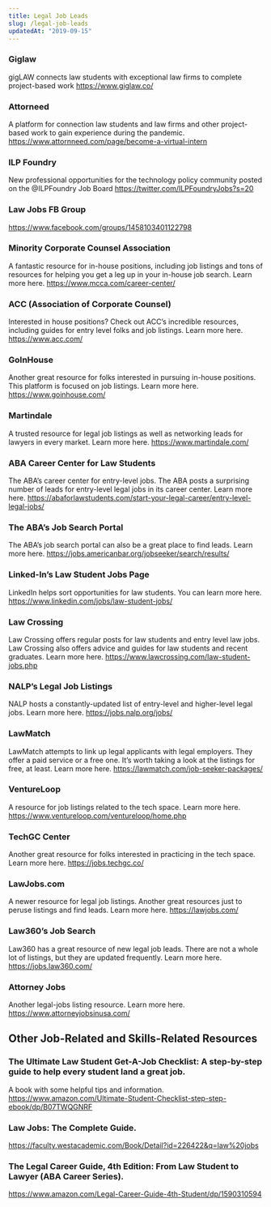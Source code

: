 ```yaml
---
title: Legal Job Leads
slug: /legal-job-leads
updatedAt: "2019-09-15"
---
```


### Giglaw

gigLAW connects law students with exceptional law firms to complete project-based work
https://www.giglaw.co/


### Attorneed

A platform for connection law students and law firms and other project-based
work to gain experience during the pandemic.
https://www.attornneed.com/page/become-a-virtual-intern

### ILP Foundry

New professional opportunities for the technology policy community posted on
the @ILPFoundry Job Board https://twitter.com/ILPFoundryJobs?s=20

### Law Jobs FB Group

https://www.facebook.com/groups/1458103401122798


### Minority Corporate Counsel Association

A fantastic resource for in-house positions, including job listings and tons
of resources for helping you get a leg up in your in-house job search. Learn
more here. https://www.mcca.com/career-center/

### ACC (Association of Corporate Counsel)

Interested in house positions? Check out ACC’s incredible resources,
including guides for entry level folks and job listings. Learn more here.
https://www.acc.com/

### GoInHouse

Another great resource for folks interested in pursuing in-house positions.
This platform is focused on job listings. Learn more here.
https://www.goinhouse.com/

### Martindale

A trusted resource for legal job listings as well as networking leads for
lawyers in every market. Learn more here. https://www.martindale.com/

### ABA Career Center for Law Students

The ABA’s career center for entry-level jobs. The ABA posts a surprising
number of leads for entry-level legal jobs in its career center. Learn more
here.
https://abaforlawstudents.com/start-your-legal-career/entry-level-legal-jobs/

### The ABA’s Job Search Portal

The ABA’s job search portal can also be a great place to find leads. Learn
more here. https://jobs.americanbar.org/jobseeker/search/results/

### Linked-In’s Law Student Jobs Page

LinkedIn helps sort opportunities for law students. You can learn more here.
https://www.linkedin.com/jobs/law-student-jobs/

### Law Crossing

Law Crossing offers regular posts for law students and entry level law jobs.
Law Crossing also offers advice and guides for law students and recent
graduates. Learn more here. https://www.lawcrossing.com/law-student-jobs.php

### NALP’s Legal Job Listings

NALP hosts a constantly-updated list of entry-level and higher-level legal
jobs. Learn more here. https://jobs.nalp.org/jobs/

### LawMatch

LawMatch attempts to link up legal applicants with legal employers. They
offer a paid service or a free one. It’s worth taking a look at the listings
for free, at least. Learn more here.
https://lawmatch.com/job-seeker-packages/

### VentureLoop

A resource for job listings related to the tech space. Learn more here.
https://www.ventureloop.com/ventureloop/home.php

### TechGC Center

Another great resource for folks interested in practicing in the tech space.
Learn more here. https://jobs.techgc.co/

### LawJobs.com

A newer resource for legal job listings. Another great resources just to
peruse listings and find leads. Learn more here. https://lawjobs.com/

### Law360’s Job Search

Law360 has a great resource of new legal job leads. There are not a whole lot
of listings, but they are updated frequently. Learn more here.
https://jobs.law360.com/

### Attorney Jobs

Another legal-jobs listing resource. Learn more here.
https://www.attorneyjobsinusa.com/

## Other Job-Related and Skills-Related Resources

### The Ultimate Law Student Get-A-Job Checklist: A step-by-step guide to help every student land a great job.

A book with some helpful tips and information.
https://www.amazon.com/Ultimate-Student-Checklist-step-step-ebook/dp/B07TWQGNRF

### Law Jobs: The Complete Guide.

https://faculty.westacademic.com/Book/Detail?id=226422&q=law%20jobs

### The Legal Career Guide, 4th Edition: From Law Student to Lawyer (ABA Career Series).

https://www.amazon.com/Legal-Career-Guide-4th-Student/dp/1590310594
